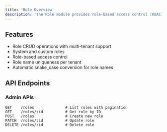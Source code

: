 ```yaml
---
title: 'Role Overview'
description: 'The Role module provides role-based access control (RBAC) capabilities. It allows you to create, manage, and assign roles to users for fine-grained permission control.'
---
```


## Features

- Role CRUD operations with multi-tenant support
- System and custom roles
- Role-based access control
- Role name uniqueness per tenant
- Automatic snake_case conversion for role names

## API Endpoints

### Admin APIs
```http
GET    /roles              # List roles with pagination
GET    /roles/:id          # Get role by ID
POST   /roles              # Create new role
PATCH  /roles/:id          # Update role
DELETE /roles/:id          # Delete role
